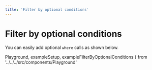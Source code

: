 ```yaml
---
title: 'Filter by optional conditions'
---
```


# Filter by optional conditions

You can easily add optional `where` calls as shown below.

  Playground,
  exampleSetup,
  exampleFilterByOptionalConditions
} from '../../../src/components/Playground'

<Playground code={exampleFilterByOptionalConditions} setupCode={exampleSetup} />
